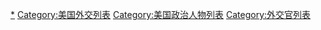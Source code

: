 [[Category:美国外交官|*]]
[[Category:美国外交列表|Category:美国外交列表]]
[[Category:美国政治人物列表|Category:美国政治人物列表]]
[[Category:外交官列表|Category:外交官列表]]